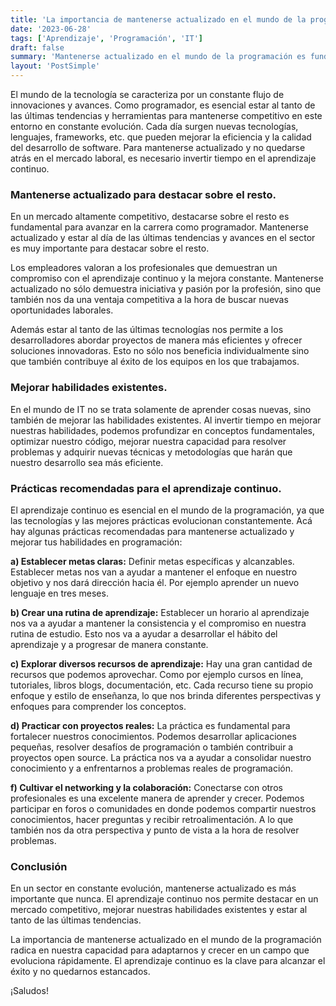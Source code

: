 ```yaml
---
title: 'La importancia de mantenerse actualizado en el mundo de la programación.'
date: '2023-06-28'
tags: ['Aprendizaje', 'Programación', 'IT']
draft: false
summary: 'Mantenerse actualizado en el mundo de la programación es fundamental para no quedarse atrás. Veamos por qué y cómo mantenernos actualizados.'
layout: 'PostSimple'
---
```



El mundo de la tecnología se caracteriza por un constante flujo de innovaciones y avances. Como programador, es esencial estar al tanto de las últimas tendencias y herramientas para mantenerse competitivo en este entorno en constante evolución. 
Cada día surgen nuevas tecnologías, lenguajes, frameworks, etc. que pueden mejorar la eficiencia y la calidad del desarrollo de software. Para mantenerse actualizado y no quedarse atrás en el mercado laboral, es necesario invertir tiempo en el aprendizaje continuo.

### Mantenerse actualizado para destacar sobre el resto.
En un mercado altamente competitivo, destacarse sobre el resto es fundamental para avanzar en la carrera como programador. Mantenerse actualizado y estar al día de las últimas tendencias y avances en el sector es muy importante para destacar sobre el resto.

Los empleadores valoran a los profesionales que demuestran un compromiso con el aprendizaje continuo y la mejora constante. Mantenerse actualizado no sólo demuestra iniciativa y pasión por la profesión, sino que también nos da una ventaja competitiva a la hora de buscar nuevas oportunidades laborales.

Además estar al tanto de las últimas tecnologías nos permite a los desarrolladores abordar proyectos de manera más eficientes y ofrecer soluciones innovadoras. Esto no sólo nos beneficia individualmente sino que también contribuye al éxito de los equipos en los que trabajamos.

### Mejorar habilidades existentes.

En el mundo de IT no se trata solamente de aprender cosas nuevas, sino también de mejorar las habilidades existentes. Al invertir tiempo en mejorar nuestras habilidades, podemos profundizar en conceptos fundamentales, optimizar nuestro código, mejorar nuestra capacidad para resolver problemas y adquirir nuevas técnicas y metodologías que harán que nuestro desarrollo sea más eficiente.

### Prácticas recomendadas para el aprendizaje continuo.

El aprendizaje continuo es esencial en el mundo de la programación, ya que las tecnologías y las mejores prácticas evolucionan constantemente. Acá hay algunas prácticas recomendadas para mantenerse actualizado y mejorar tus habilidades en programación:

**a) Establecer metas claras:** Definir metas específicas y alcanzables.
Establecer metas nos van a ayudar a mantener el enfoque en nuestro objetivo y nos dará dirección hacia él. Por ejemplo aprender un nuevo lenguaje en tres meses.

**b) Crear una rutina de aprendizaje:** Establecer un horario al aprendizaje nos va a ayudar a mantener la consistencia y el compromiso en nuestra rutina de estudio. Esto nos va a ayudar a desarrollar el hábito del aprendizaje y a progresar de manera constante.

**c) Explorar diversos recursos de aprendizaje:** Hay una gran cantidad de recursos que podemos aprovechar. Como por ejemplo cursos en línea, tutoriales, libros blogs, documentación, etc. Cada recurso tiene su propio enfoque y estilo de enseñanza, lo que nos brinda diferentes perspectivas y enfoques para comprender los conceptos.

**d) Practicar con proyectos reales:** La práctica es fundamental para fortalecer nuestros conocimientos. Podemos desarrollar aplicaciones pequeñas, resolver desafíos de programación o también contribuir a proyectos open source. La práctica nos va a ayudar a consolidar nuestro conocimiento y a enfrentarnos a problemas reales de programación.

**f) Cultivar el networking y la colaboración:** Conectarse con otros profesionales es una excelente manera de aprender y crecer. Podemos participar en foros o comunidades en donde podemos compartir nuestros conocimientos, hacer preguntas y recibir retroalimentación. A lo que también nos da otra perspectiva y punto de vista a la hora de resolver problemas.

### Conclusión

En un sector en constante evolución, mantenerse actualizado es más importante que nunca. El aprendizaje continuo nos permite destacar en un mercado competitivo, mejorar nuestras habilidades existentes y estar al tanto de las últimas tendencias.

La importancia de mantenerse actualizado en el mundo de la programación radica en nuestra capacidad para adaptarnos y crecer en un campo que evoluciona rápidamente. El aprendizaje continuo es la clave para alcanzar el éxito y no quedarnos estancados.



¡Saludos!